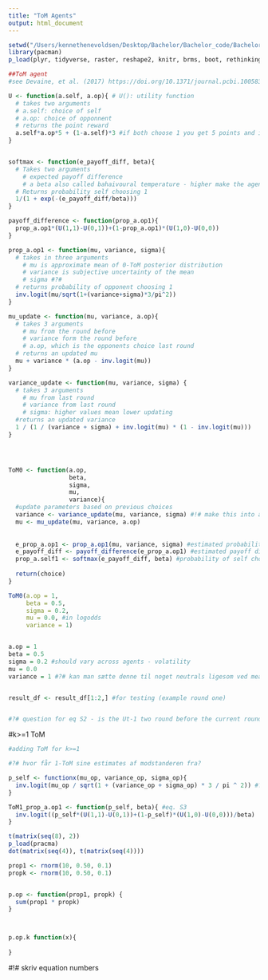 ```yaml
---
title: "ToM Agents"
output: html_document
---
```


```r
setwd("/Users/kennethenevoldsen/Desktop/Bachelor/Bachelor_code/Bachelor/")
library(pacman)
p_load(plyr, tidyverse, raster, reshape2, knitr, brms, boot, rethinking)
```

```r
##ToM agent
#see Devaine, et al. (2017) https://doi.org/10.1371/journal.pcbi.1005833

U <- function(a.self, a.op){ # U(): utility function
  # takes two arguments
  # a.self: choice of self
  # a.op: choice of opponnent
  # returns the point reward
  a.self*a.op*5 + (1-a.self)*3 #if both choose 1 you get 5 points and if you choose 0 you get 3 points
}


softmax <- function(e_payoff_diff, beta){
  # Takes two arguments
    # expected payoff difference
    # a beta also called bahaivoural temperature - higher make the agent choice more random
  # Returns probability self choosing 1
  1/(1 + exp(-(e_payoff_diff/beta)))
}

payoff_difference <- function(prop_a.op1){
  prop_a.op1*(U(1,1)-U(0,1))+(1-prop_a.op1)*(U(1,0)-U(0,0))
}

prop_a.op1 <- function(mu, variance, sigma){
  # takes in three arguments
    # mu is approximate mean of 0-ToM posterior distribution
    # variance is subjective uncertainty of the mean 
    # sigma #?#
  # returns probability of opponent choosing 1 
  inv.logit(mu/sqrt(1+(variance+sigma)*3/pi^2))
}

mu_update <- function(mu, variance, a.op){
  # takes 3 arguments
    # mu from the round before
    # variance form the round before
    # a.op, which is the opponents choice last round
  # returns an updated mu
  mu + variance * (a.op - inv.logit(mu))
}

variance_update <- function(mu, variance, sigma) {
  # takes 3 arguments
    # mu from last round
    # variance from last round
    # sigma: higher values mean lower updating
  #returns an updated variance
  1 / (1 / (variance + sigma) + inv.logit(mu) * (1 - inv.logit(mu)))
}




ToM0 <- function(a.op, 
                 beta,
                 sigma,
                 mu, 
                 variance){
  #update parameters based on previous choices
  variance <- variance_update(mu, variance, sigma) #!# make this into an update variable (måske)
  mu <- mu_update(mu, variance, a.op)
  
  
  e_prop_a.op1 <- prop_a.op1(mu, variance, sigma) #estimated probability of opponent chosing 1 in prop
  e_payoff_diff <- payoff_difference(e_prop_a.op1) #estimated payoff difference
  prop_a.self1 <- softmax(e_payoff_diff, beta) #probability of self chosing 1
  
  return(choice)
}

ToM0(a.op = 1, 
     beta = 0.5,
     sigma = 0.2,
     mu = 0.0, #in logodds 
     variance = 1)


a.op = 1
beta = 0.5
sigma = 0.2 #should vary across agents - volatility
mu = 0.0
variance = 1 #?# kan man sætte denne til noget neutrals ligesom ved mean? 


result_df <- result_df[1:2,] #for testing (example round one)


#?# question for eq S2 - is the Ut-1 two round before the current rounds (e.g. is it not the same round as aopt?)
```

#k>=1 ToM
```r
#adding ToM for k>=1

#?# hvor får 1-ToM sine estimates af modstanderen fra? 

p_self <- functionx(mu_op, variance_op, sigma_op){
  inv.logit(mu_op / sqrt(1 + (variance_op + sigma_op) * 3 / pi ^ 2)) #?# why 3/pi^2?
}

ToM1_prop_a.op1 <- function(p_self, beta){ #eq. S3
  inv.logit((p_self*(U(1,1)-U(0,1))+(1-p_self)*(U(1,0)-U(0,0)))/beta)
}

t(matrix(seq(8), 2))
p_load(pracma)
dot(matrix(seq(4)), t(matrix(seq(4))))

prop1 <- rnorm(10, 0.50, 0.1)
propk <- rnorm(10, 0.50, 0.1)


p.op <- function(prop1, propk) {
  sum(prop1 * propk)
}



p.op.k function(x){
  
}


```
#!# skriv equation numbers 
